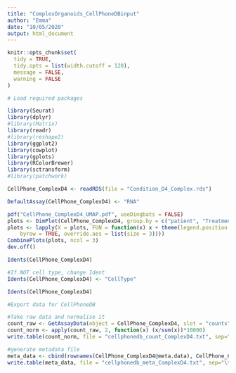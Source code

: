 ```yaml
---
title: "ComplexOrganoids_CellPhoneDBinput"
author: "Emma"
date: "10/05/2020"
output: html_document
---
```


```r
knitr::opts_chunk$set(
  tidy = TRUE,
  tidy.opts = list(width.cutoff = 120),
  message = FALSE,
  warning = FALSE
)
```

  
```r
# Load required packages

library(Seurat)
library(dplyr)
#library(Matrix)
library(readr)
#library(reshape2)
library(ggplot2)
library(cowplot)
library(gplots)
library(RColorBrewer)
library(sctransform)
#library(patchwork)

```

```r

CellPhone_ComplexD4 <- readRDS(file = "Condition_D4_Complex.rds")

DefaultAssay(CellPhone_ComplexD4) <- "RNA"

```

```r
pdf("CellPhone_ComplexD4_UMAP.pdf", useDingbats = FALSE)
plots <- DimPlot(CellPhone_ComplexD4, group.by = c("patient", "Treatment","Condition"), combine = FALSE)
plots <- lapply(X = plots, FUN = function(x) x + theme(legend.position = "top", legend.text = element_text(size = 5)) + guides(color = guide_legend(nrow = 3, 
    byrow = TRUE, override.aes = list(size = 3))))
CombinePlots(plots, ncol = 3)
dev.off()
```


```r
Idents(CellPhone_ComplexD4)

#If NOT cell type, change Ident
Idents(CellPhone_ComplexD4) <- "CellType"

Idents(CellPhone_ComplexD4)
```


```r
#Export data for CellPhoneDB

#Take raw data and normalise it
count_raw <- GetAssayData(object = CellPhone_ComplexD4, slot = "counts")
count_norm <- apply(count_raw, 2, function(x) (x/sum(x))*10000)
write.table(count_norm, file = "cellphonedb_count_ComplexD4.txt", sep="\t", quote=F)

#generate metadata file
meta_data <- cbind(rownames(CellPhone_ComplexD4@meta.data), CellPhone_ComplexD4@meta.data[,"CellType", drop=F])   #####  cluster is the user’s specific cluster column
write.table(meta_data, file = "cellphonedb_meta_ComplexD4.txt", sep="\t", quote=F, row.names=F)
```